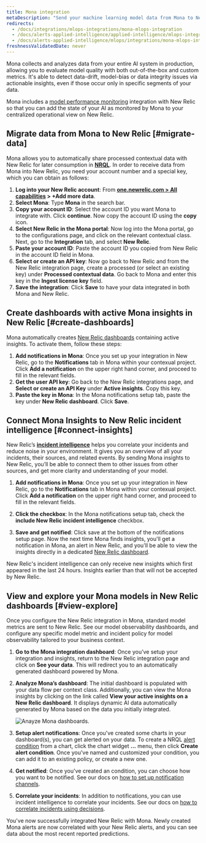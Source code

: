 ```yaml
---
title: Mona integration
metaDescription: "Send your machine learning model data from Mona to New Relic to understand your model's performance."
redirects:
  - /docs/integrations/mlops-integrations/mona-mlops-integration
  - /docs/alerts-applied-intelligence/applied-intelligence/mlops-integrations/mona-mlops-integration
  - /docs/alerts-applied-intelligence/mlops/integrations/mona-mlops-integration
freshnessValidatedDate: never
---
```


Mona collects and analyzes data from your entire AI system in production, allowing you to evaluate model quality with both out-of-the-box and custom metrics. It's able to detect data-drift, model-bias or data integrity issues via actionable insights, even if those occur only in specific segments of your data.

Mona includes a [model performance monitoring](/docs/alerts-applied-intelligence/mlops/get-started/intro-mlops/) integration with New Relic so that you can add the state of your AI as monitored by Mona to your centralized operational view on New Relic.

## Migrate data from Mona to New Relic [#migrate-data]

Mona allows you to automatically share processed contextual data with New Relic for later consumption in <DNT>**[NRQL](/docs/query-your-data/nrql-new-relic-query-language/get-started/nrql-syntax-clauses-functions/)**</DNT>. In order to receive data from Mona into New Relic, you need your account number and a special key, which you can obtain as follows:

1. **Log into your New Relic account**: From <DNT>**[one.newrelic.com > All capabilities](https://one.newrelic.com/all-capabilities) > +Add more data**</DNT>.
2. **Select Mona**: Type <DNT>**Mona**</DNT> in the search bar.
3. **Copy your account ID**: Select the account ID you want Mona to integrate with. Click <DNT>**continue**</DNT>. Now copy the account ID using the <DNT>**copy**</DNT> icon.
4. **Select New Relic in the Mona portal**: Now log into the Mona portal, go to the configurations page, and click on the relevant contextual class. Next, go to the <DNT>**Integration**</DNT> tab, and select <DNT>**New Relic**</DNT>.
5. **Paste your account ID**: Paste the account ID you copied from New Relic in the account ID field in Mona.
6. **Select or create an API key**: Now go back to New Relic and from the New Relic integration page, create a processed <InlinePopover type="licenseKey"/> (or select an existing key) under <DNT>**Processed contextual data**</DNT>. Go back to Mona and enter this key in the <DNT>**Ingest license key**</DNT> field.
7. **Save the integration**: Click <DNT>**Save**</DNT> to have your data integrated in both Mona and New Relic.

<InstallFeedback/>

## Create dashboards with active Mona insights in New Relic [#create-dashboards]

Mona automatically creates [New Relic dashboards](/docs/query-your-data/explore-query-data/dashboards/introduction-dashboards/) containing active insights. To activate them, follow these steps:

1. **Add notifications in Mona**: Once you set up your integration in New Relic, go to the <DNT>**Notifications**</DNT> tab in Mona within your contexual project. Click <DNT>**Add a notification**</DNT> on the upper right hand corner, and proceed to fill in the relevant fields.
2. **Get the user API key**: Go back to the New Relic integrations page, and <DNT>**Select or create an API Key**</DNT> under <DNT>**Active insights**</DNT>. Copy this key.
3. **Paste the key in Mona**: In the Mona notifications setup tab, paste the key under <DNT>**New Relic dashboard**</DNT>. Click <DNT>**Save**</DNT>.

## Connect Mona Insights to New Relic incident intelligence [#connect-insights]

New Relic’s <DNT>**[incident intelligence](/docs/alerts-applied-intelligence/applied-intelligence/incident-intelligence/get-started-incident-intelligence/#get-started)**</DNT> helps you correlate your incidents and reduce noise in your environment. It gives you an overview of all your incidents, their sources, and related events. By sending Mona insights to New Relic, you’ll be able to connect them to other issues from other sources, and get more clarity and understanding of your model.

1. **Add notifications in Mona**: Once you set up your integration in New Relic, go to the <DNT>**Notifications**</DNT> tab in Mona within your contexual project. Click <DNT>**Add a notification**</DNT> on the upper right hand corner, and proceed to fill in the relevant fields.

2. **Click the checkbox**: In the Mona notifications setup tab, check the <DNT>**include New Relic incident intelligence**</DNT> checkbox.

3. **Save and get notified**: Click save at the bottom of the notifications setup page. Now the next time Mona finds insights, you'll get a notification in Mona, an alert in New Relic, and you'll be able to view the insights directly in a dedicated [New Relic dashboard](/docs/query-your-data/explore-query-data/dashboards/introduction-dashboards/).

<Callout variant="Sending Older Insights">
  New Relic's incident intelligence can only receive new insights which first appeared in the last 24 hours. Insights earlier than that will not be accepted by New Relic.
</Callout>

## View and explore your Mona models in New Relic dashboards [#view-explore]

Once you configure the New Relic integration in Mona, standard model metrics are sent to New Relic. See our model observability dashboards, and configure any specific model metric and incident policy for model observability tailored to your business context.

1. **Go to the Mona integration dashboard**: Once you’ve setup your integration and insights, return to the New Relic integration page and click on <DNT>**See your data**</DNT>. This will redirect you to an automatically generated dashboard powered by Mona.

2. **Analyze Mona’s dashboard**: The initial dashboard is populated with your data flow per context class. Additionally, you can view the Mona insights by clicking on the link called <DNT>**View your active insights on a New Relic dashboard**</DNT>. It displays dynamic AI data automatically generated by Mona based on the data you initially integrated.

   <img
     title="Anayze Mona dashboards"
     alt="Anayze Mona dashboards."
     src="/images/model-performance-monitoring_screenshot-crop_mona-dashboard.webp"
   />

3. **Setup alert notifications**: Once you've created some charts in your dashboard(s), you can get alerted on your data. To create a NRQL [alert condition](/docs/alerts-applied-intelligence/new-relic-alerts/alert-conditions/create-alert-conditions/) from a chart, click the chart widget <DNT>**...**</DNT> menu, then click <DNT>**Create alert condition**</DNT>. Once you've named and customized your condition, you can add it to an existing policy, or create a new one.

4. **Get notified**: Once you've created an <InlinePopover type="alerts"/> condition, you can choose how you want to be notified. See our docs on [how to set up notification channels](/docs/alerts-applied-intelligence/new-relic-alerts/alert-notifications/notification-channels-control-where-send-alerts/).

5. **Correlate your incidents**: In addition to notifications, you can use incident intelligence to correlate your incidents. See our docs on [how to correlate incidents using decisions](/docs/alerts-applied-intelligence/applied-intelligence/incident-intelligence/change-applied-intelligence-correlation-logic-decisions/).

You've now successfully integrated New Relic with Mona. Newly created Mona alerts are now correlated with your New Relic alerts, and you can see data about the most recent reported predictions.
